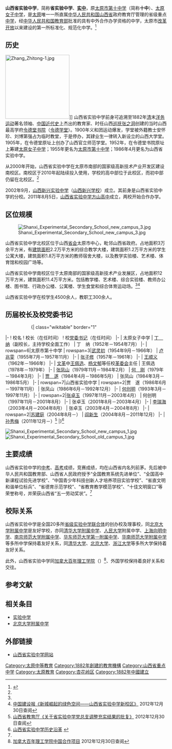 {{Infobox School
| name =山西省实验中学
| other_name = <SPAN style="FONT-SIZE: small">Shanxi Experimental Secondary School</span>
| image =
|logo = 
| motto = '''校训'''<br />令德令才　实验实知<br />'''学生培养目标'''<br />高抱负　高修养　高能力　高学识<br />'''学生敬仰且追求'''<br />诚信　尽责　友善　正直<br />尚智　爱美　儒雅　执着
| established = 1882年
| type        = 公立普通中学　省级重点中学
| religion    =
| affiliation = [[山西省政府|山西省政府]]教育厅
| district    = {{CHN}}[[山西省|山西省]][[太原市|太原市]]
| grades      = [[初中|初中]]部、[[高中|高中]]部
| president   =
| principal   = [[苏建庭|苏建庭]]
| dean        =
| college     =
| house       =
| sc          =
| cs          =
| faculty     = 300余名
| staff       =
| students    = 4500余名
| athletics   =
| conference  =
| colors      =
| mascot      =
| magazine    =校报《山西省实验中学》
| free_label  =
| free_text   =
| free_label2 =
| free_text2  =
| free_label3 =
| free_text3  =
| address     = 南校区：[[太原市|太原市]][[晋阳街|晋阳街]]85号<br />{{coord|37|47|23|N|112|32|43|E|type:edu}}<br />北校区：太原市[[太原市解放路|解放路]]235号<br />{{coord|37|52|35|N|112|33|14|E|type:edu}}
| tel         =
| fax         =
| mail        =
| website     = [http://www.sxsyzx.com http://www.sxsyzx.com]
}}

'''山西省实验中学'''，简称'''省实验中学'''、'''[[实中|实中]]'''，原[[太原市第十中学|太原市第十中学]]（简称'''十中'''）、[[太原女子中学|太原女子中学]]，是[[太原市|太原]]唯一一所直属[[中华人民共和国|中华人民共和国]][[山西省|山西省]]政府教育厅管理的省级重点[[中学|中学]]，经[[中华人民共和国教育部|中华人民共和国教育部]]批准的具有中外合作办学资格的中学，太原市[[改革开放|改革开放]]以来建设的第一所标准化、规范化中学。<ref name="website">{{Cite web |url=http://www.sxsyzx.com/zh/xxgk/index.htm |title=山西省实验中学学校概况 |accessdate=2011-04-07 |archive-date=2011-01-12 |archive-url=https://web.archive.org/web/20110112204942/http://www.sxsyzx.com/zh/xxgk/index.htm |dead-url=yes }}</ref>

==历史==
[[File:Zhang_Zhitong-1.jpg|200px]]]]
山西省实验中学前身可追溯至1882年[[清朝|清]]末[[洋务运动|洋务运动]]著名领袖、[[中国近代史|中国近代史]]上杰出的教育家、时任山西[[巡抚|巡抚]][[张之洞|张之洞]]创建的当时山西最高学府[[令德堂书院|令德堂书院]]（[[令德学堂|令德学堂]]）。1900年义和团运动爆发，学堂被外籍教士安怀珍、刘博第强占为临时教堂，于是停办，其肄业生一律转入新设立的山西大学堂。1905年，在令德堂原址上创办了山西官立师范学堂。1952年，在令德堂书院原址上筹建[[太原女子中学|太原女子中学]]；1955年更名为[[太原市第十中学|太原市第十中学]]；1986年4月更名为山西省实验中学。

从2000年开始，山西省实验中学在太原市南部的国家级高新技术产业开发区建设南校区。南校区于2010年起陆续投入使用，学校的高中部位于此校区，而初中部仍留在北校区。<ref name="website"/>

2002年9月，[[山西新兴实验中学|山西新兴实验中学]]（[[山西新兴学校|山西新兴学校]]）成立。其前身是山西省实验中学的分校。2011年8月5日，[[山西省实验中学方山高中|山西省实验中学方山高中]]成立，两校开始合作办学。

==区位规模==
[[Image:Shanxi_Experimental_Secondary_School_new_campus_3.jpg|thumb]]

山西省实验中学北校区位于山西[[首府|省会]]太原市中心，毗邻山西省政府。占地面积3万余平方米，有[[建筑面积|建筑面积]]2.2万平方米的综合教学大楼，建筑面积1.2万平方米的学生公寓大楼，建筑面积1.8万平方米的教师宿舍大楼，以及教学实验楼、艺术楼、体育馆和校园广场等。

山西省实验中学南校区位于太原南部的国家级高新技术产业发展区，占地面积12万平方米，建筑面积11.4万平方米。包括教学楼、艺术楼、综合实验楼、教师办公楼、图书馆、行政办公楼、公寓楼、学生食堂和综合体育运动场。<ref name="website"/><ref>[http://www.chinajsb.cn/gb/content/2008-09/16/content_256962.htm 中国建设报《新城崛起的绿色空间——山西省实验中学新校区》] 2012年12月30日查阅</ref>

山西省实验中学在校学生4500余人，教职工300余人。

==历届校长及校党委书记==
::{| class="wikitable" border="1"
|-
! 校名
! 校长（在任时间）
! 校[[党委书记|党委书记]]（在任时间）
|-
| 太原女子中学
| [[丁纳|丁　纳]]（副校长，主持学校全面工作）
| 丁　纳（1952年－1954年7月）
|-
| rowspan=6|太原市第十中学
| rowspan=3|[[武灵初|武灵初]]（1954年9月－1966年）
| [[卢兆雯|卢兆雯]]（1955年7月－1957年11月）
|-
| [[张子修|张子修]]（1957年－1961年）
|-
| [[王顺义|王顺义]]（1962年－1966年）
|-
| [[文革|文革]]中[[王佩选|王佩选]]、[[杨文郁|杨文郁]]等任校[[革委会|革委会]]主任
| 王佩选（1978年－1979年）
|-
| [[张凤山|张凤山]]（1979年11月－1984年2月）
| [[何刚|何　刚]]（1979年－1984年3月）
|-
| [[贾遂|贾　遂]]（1984年4月－1986年5月）
| 张凤山（1984年3月－1986年5月）
|-
| rowspan=7|山西省实验中学
| rowspan=2|贾　遂（1986年6月－1997年11月）
| 张凤山（1986年6月－1992年12月）
|-
| [[何创明|何创明]]（1993年3月－1997年11月）
|-
| rowspan=2|[[张卓玉|张卓玉]]（1997年11月－2003年4月）
| 何创明（1997年11月－2001年8月）
|-
| 张卓玉（2001年8月－2003年4月）
|-
| [[李瑞海|李瑞海]]（2003年4月－2004年8月）
| 张卓玉（2003年4月－2004年8月）
|-
| rowspan=2|[[苏建庭|苏建庭]]（2004年8月－）
| [[阎新生|阎新生]]（2004年8月－2011年12月）
|-
| [[孙秀梅|孙秀梅]]（2011年12月－）<ref>[http://www.sxedu.gov.cn/BMGZ/actinfo_show.asp?actid=3202 山西省教育厅《关于省实验中学党总支调整充实结果的批复》] {{Wayback|url=http://www.sxedu.gov.cn/BMGZ/actinfo_show.asp?actid=3202 |date=20130122040919 }} 2012年12月30日查阅</ref>
|}<ref>[http://www.sxsyzx.com/zh/xxgk/lsyg/index.html 山西省实验中学历史沿革] {{webarchive|url=https://web.archive.org/web/20140102191447/http://www.sxsyzx.com/zh/xxgk/lsyg/index.html |date=2014-01-02 }}</ref>

[[Image:Shanxi_Experimental_Secondary_School_new_campus_1.jpg|thumb]]
[[Image:Shanxi_Experimental_Secondary_School_old_campus_1.jpg|thumb]]

==主要成绩==

山西省实验中学的[[中考|中考]]、[[高考|高考]]成绩，竞赛成绩，均在山西省内名列前茅。先后被中华人民共和国教育部、山西省人民政府授予“全国教育系统先进单位”、“全国高中新课程试验先进学校”、“中国青少年科技创新人才培养项目实验学校”、“省直文明和谐单位标兵”、“省德育示范学校”、“省教育教学模范学校”、“十佳文明窗口”等荣誉称号，并荣获山西省“五一劳动奖状”。<ref name="website"/>

==校际关系==

山西省实验中学是全国20多所[[省级实验中学联合体|省级实验中学联合体]]的创办校及理事校，同[[北京大学附属中学|北京大学附属中学]]是友好学校，亦同[[清华大学附属中学|清华大学附属中学]]、[[人民大学|人民大学]]附属中学、[[上海向明中学|上海向明中学]]、[[南京师范大学附属中学|南京师范大学附属中学]]、[[华东师范大学第一附属中学|华东师范大学第一附属中学]]、[[华南师范大学附属中学|华南师范大学附属中学]]等多所中学保持着友好关系，同[[清华大学|清华大学]]、[[北京大学|北京大学]]、[[浙江大学|浙江大学]]等多所大学保持着友好关系。

此外，山西省实验中学同[[加拿大|加拿大]][[百年理工学院|百年理工学院]]（{{lang|en|Centennial College}}）<ref>[http://www.centennialcollege.ca/international/overseas/china 加拿大百年理工学院中国合作项目] {{webarchive|url=https://web.archive.org/web/20101121001653/http://www.centennialcollege.ca/international/overseas/china |date=2010-11-21 }} 2012年12月30日查阅</ref>、{{Fact|[[美国|美国]][[诺夫克学院|诺夫克学院]]、[[英国|英国]][[爱丁堡|爱丁堡]][[泰尔福德学院|泰尔福德学院]]（{{lang|en|Edinburgh's Telford College}}）等|time=2012-12-30}}外国学校保持着良好关系和交往。

==参考文献==
{{Reflist}}

==相关条目==
*[[实验中学|实验中学]]
*[[北京大学附属中学|北京大学附属中学]]

==外部链接==
* [http://www.sxsyzx.com/ 山西省实验中学网站] {{Wayback|url=http://www.sxsyzx.com/ |date=20100607223130 }}

{{国家级示范高中}}
{{山西省示范高中}}

{{coord|37|47|23|N|112|32|43|E|type:edu|display=title}}
[[Category:太原中等教育|Category:太原中等教育]]
[[Category:1882年創建的教育機構|Category:1882年創建的教育機構]]
[[Category:山西省重点中学|Category:山西省重点中学]]
[[Category:太原教育|Category:太原教育]]
[[Category:杏花岭区|Category:杏花岭区]]
[[Category:1882年中國建立|Category:1882年中國建立]]